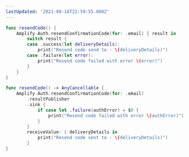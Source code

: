 ```yaml
---
lastUpdated: '2021-08-16T22:59:55.000Z'
---
```

<BlockSwitcher>

<Block name="Listener (iOS 11+)">

```swift
func resendCode() {
    Amplify.Auth.resendConfirmationCode(for: .email) { result in
        switch result {
        case .success(let deliveryDetails):
            print("Resend code send to - \(deliveryDetails)")
        case .failure(let error):
            print("Resend code failed with error \(error)")
        }
    }
}
```

</Block>

<Block name="Combine (iOS 13+)">

```swift
func resendCode() -> AnyCancellable {
    Amplify.Auth.resendConfirmationCode(for: .email)
        .resultPublisher
        .sink {
            if case let .failure(authError) = $0 {
                print("Resend code failed with error \(authError)")
            }
        }
        receiveValue: { deliveryDetails in
            print("Resend code sent to - \(deliveryDetails)")
        }
}
```

</Block>

</BlockSwitcher>
